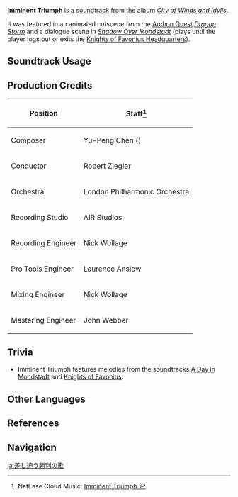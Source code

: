 {{Soundtrack Infobox
|image          = City of Winds and Idylls.png
|album          = City of Winds and Idylls
|disc           = 1
|number         = 25
|featured       =
|featured2      =
|featured3      =
|featured_disc  =
|featured_disc2 =
|featured_disc3 =
|youtube_id     = _-YOzBp_GtQ
|spotify_id     = 7u4j2XitxK7Bfwvdw832WP
|previous       = Tender Strength
|next           = Beckoning (Genshin Impact Main Theme Var.)
}}
'''Imminent Triumph''' is a [[soundtrack]] from the album ''[[City of Winds and Idylls]]''.

It was featured in an animated cutscene from the [[Archon Quest]] ''[[Dragon Storm]]'' and a dialogue scene in ''[[Shadow Over Mondstadt]]'' (plays until the player logs out or exits the [[Knights of Favonius Headquarters]]).

==Soundtrack Usage==
{{Soundtrack Usage
|quest    = Dragon Storm//cutscene;;Shadow Over Mondstadt
}}

==Production Credits==
{| class="wikitable"
! Position
! Staff<ref>NetEase Cloud Music: [https://music.163.com/#/song?id=1481392254 Imminent Triumph {{zh|将至的凯歌}}]</ref>
|-
! Composer
| Yu-Peng Chen ({{zh|陈致逸}})
|-
! Conductor
| Robert Ziegler
|-
! Orchestra
| London Philharmonic Orchestra
|-
! Recording Studio
| AIR Studios
|-
! Recording Engineer
| Nick Wollage
|-
! Pro Tools Engineer
| Laurence Anslow
|-
! Mixing Engineer
| Nick Wollage
|-
! Mastering Engineer
| John Webber
|}

==Trivia==
* Imminent Triumph features melodies from the soundtracks [[A Day in Mondstadt]] and [[Knights of Favonius (Soundtrack)|Knights of Favonius]].

==Other Languages==
{{Other Languages
|en      = Imminent Triumph
|zhs     = 将至的凯歌
|zhs_rm  = Jiāngzhì de Kǎigē
|zht     = 將至的凱歌
|zht_rm  = Jiāngzhì de Kǎigē
|zh_tl   = 
|ja      = 差し迫う勝利の歌
|ja_rm   = Sashisemau Shouri no Uta{{Assumed}}
|ja_tl   = Song of the Imminent Triumph
|ja_note = {{ja|差し迫う|ja_rm=sashisemau}} is probably a wrong spelling of {{ja|差し迫る|ja_rm=sashisemaru}}
}}

==References==
{{Reflist}}

==Navigation==
{{Soundtrack Navbox|City of Winds and Idylls}}

[[ja:差し迫う勝利の歌]]